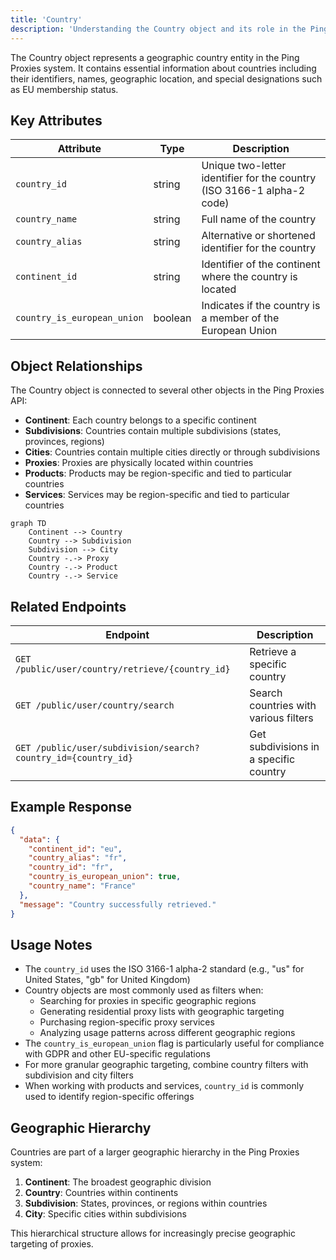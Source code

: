 ```yaml
---
title: 'Country'
description: 'Understanding the Country object and its role in the Ping Proxies API'
---
```


The Country object represents a geographic country entity in the Ping Proxies system. It contains essential information about countries including their identifiers, names, geographic location, and special designations such as EU membership status.

## Key Attributes

| Attribute | Type | Description |
|-----------|------|-------------|
| `country_id` | string | Unique two-letter identifier for the country (ISO 3166-1 alpha-2 code) |
| `country_name` | string | Full name of the country |
| `country_alias` | string | Alternative or shortened identifier for the country |
| `continent_id` | string | Identifier of the continent where the country is located |
| `country_is_european_union` | boolean | Indicates if the country is a member of the European Union |

## Object Relationships

The Country object is connected to several other objects in the Ping Proxies API:

- **Continent**: Each country belongs to a specific continent
- **Subdivisions**: Countries contain multiple subdivisions (states, provinces, regions)
- **Cities**: Countries contain multiple cities directly or through subdivisions
- **Proxies**: Proxies are physically located within countries
- **Products**: Products may be region-specific and tied to particular countries
- **Services**: Services may be region-specific and tied to particular countries

```mermaid
graph TD
    Continent --> Country
    Country --> Subdivision
    Subdivision --> City
    Country -.-> Proxy
    Country -.-> Product
    Country -.-> Service
```

## Related Endpoints

| Endpoint | Description |
|----------|-------------|
| `GET /public/user/country/retrieve/{country_id}` | Retrieve a specific country |
| `GET /public/user/country/search` | Search countries with various filters |
| `GET /public/user/subdivision/search?country_id={country_id}` | Get subdivisions in a specific country |

## Example Response

```json
{
  "data": {
    "continent_id": "eu",
    "country_alias": "fr",
    "country_id": "fr",
    "country_is_european_union": true,
    "country_name": "France"
  },
  "message": "Country successfully retrieved."
}
```

## Usage Notes

- The `country_id` uses the ISO 3166-1 alpha-2 standard (e.g., "us" for United States, "gb" for United Kingdom)
- Country objects are most commonly used as filters when:
  - Searching for proxies in specific geographic regions
  - Generating residential proxy lists with geographic targeting
  - Purchasing region-specific proxy services
  - Analyzing usage patterns across different geographic regions
- The `country_is_european_union` flag is particularly useful for compliance with GDPR and other EU-specific regulations
- For more granular geographic targeting, combine country filters with subdivision and city filters
- When working with products and services, `country_id` is commonly used to identify region-specific offerings

## Geographic Hierarchy

Countries are part of a larger geographic hierarchy in the Ping Proxies system:
1. **Continent**: The broadest geographic division
2. **Country**: Countries within continents
3. **Subdivision**: States, provinces, or regions within countries
4. **City**: Specific cities within subdivisions

This hierarchical structure allows for increasingly precise geographic targeting of proxies.